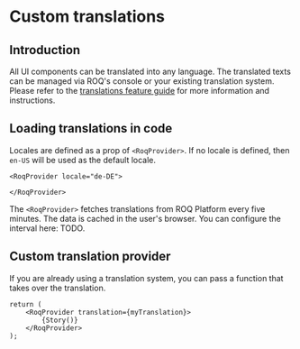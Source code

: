 
# Custom translations

## Introduction

All UI components can be translated into any language. The translated texts can be managed via ROQ's console or your
existing translation system. Please refer to the [translations feature guide](/feature-guides/notifications) for more 
information and instructions.

## Loading translations in code

Locales are defined as a prop of `<RoqProvider>`. If no locale is defined, then `en-US` will be used as the default
locale.

```tsx
<RoqProvider locale="de-DE">

</RoqProvider>
```

The `<RoqProvider>` fetches translations from ROQ Platform every five minutes. The data is cached in the user's browser.
You can configure the interval here: TODO.

## Custom translation provider

If you are already using a translation system, you can pass a function that takes over the translation.

```tsx
return (
    <RoqProvider translation={myTranslation}>
        {Story()}
    </RoqProvider>
);
```
